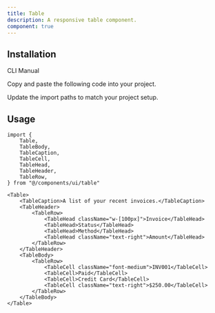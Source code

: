 ```yaml
---
title: Table
description: A responsive table component.
component: true
---
```


<ComponentPreview name="table-demo" />

## Installation

<Tabs defaultValue="manual">

<TabsList>
    <TabsTrigger value="cli" disabled>
        CLI
    </TabsTrigger>
    <TabsTrigger value="manual">Manual</TabsTrigger>
    <TabsIndicator class="bg-primary" />
</TabsList>

<TabsContent value="manual">

<Steps>

<Step>Copy and paste the following code into your project.</Step>

<ComponentSource name="table" />

<Step>Update the import paths to match your project setup.</Step>

</Steps>

</TabsContent>

</Tabs>

## Usage

```tsx
import {
    Table,
    TableBody,
    TableCaption,
    TableCell,
    TableHead,
    TableHeader,
    TableRow,
} from "@/components/ui/table"
```

```tsx
<Table>
    <TableCaption>A list of your recent invoices.</TableCaption>
    <TableHeader>
        <TableRow>
            <TableHead className="w-[100px]">Invoice</TableHead>
            <TableHead>Status</TableHead>
            <TableHead>Method</TableHead>
            <TableHead className="text-right">Amount</TableHead>
        </TableRow>
    </TableHeader>
    <TableBody>
        <TableRow>
            <TableCell className="font-medium">INV001</TableCell>
            <TableCell>Paid</TableCell>
            <TableCell>Credit Card</TableCell>
            <TableCell className="text-right">$250.00</TableCell>
        </TableRow>
    </TableBody>
</Table>
```
